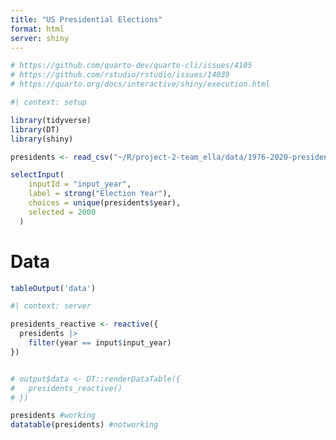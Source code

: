 ```yaml
---
title: "️US Presidential Elections"
format: html
server: shiny
---
```


```r
# https://github.com/quarto-dev/quarto-cli/issues/4105 
# https://github.com/rstudio/rstudio/issues/14039 
# https://quarto.org/docs/interactive/shiny/execution.html 
```


```r
#| context: setup

library(tidyverse)
library(DT)
library(shiny)

presidents <- read_csv("~/R/project-2-team_ella/data/1976-2020-president.csv", show_col_types = FALSE)
```


```r

selectInput(
    inputId = "input_year",
    label = strong("Election Year"),
    choices = unique(presidents$year),
    selected = 2000
  )
```

# Data

```r
tableOutput('data')
```


```r
#| context: server

presidents_reactive <- reactive({
  presidents |>
    filter(year == input$input_year)
})


# output$data <- DT::renderDataTable({
#   presidents_reactive()
# })

```

```r
presidents #working
datatable(presidents) #notworking
```

